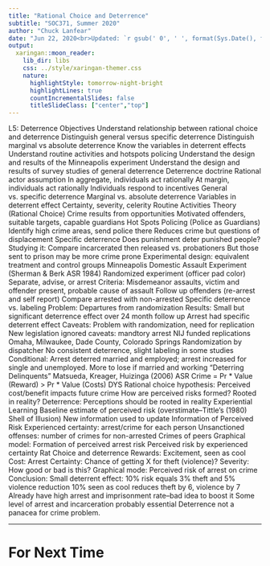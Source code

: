 ```yaml
---
title: "Rational Choice and Deterrence"
subtitle: "SOC371, Summer 2020"
author: "Chuck Lanfear"
date: "Jun 22, 2020<br>Updated: `r gsub(' 0', ' ', format(Sys.Date(), format='%b %d, %Y'))`"
output:
  xaringan::moon_reader:
    lib_dir: libs
    css: ../style/xaringan-themer.css
    nature:
      highlightStyle: tomorrow-night-bright
      highlightLines: true
      countIncrementalSlides: false
      titleSlideClass: ["center","top"]
---
```


L5: Deterrence
  Objectives
    Understand relationship between rational choice and deterrence
    Distinguish general versus specific deterrence
    Distinguish marginal vs absolute deterrence
    Know the variables in deterrent effects
    Understand routine activities and hotspots policing
    Understand the design and results of the Minneapolis experiment
    Understand the design and results of survey studies of general deterrence
  Deterrence doctrine
    Rational actor assumption
      In aggregate, individuals act rationally
      At margin, individuals act rationally
      Individuals respond to incentives
    General vs. specific deterrence
    Marginal vs. absolute deterrence
    Variables in deterrent effect
      Certainty, severity, celerity
  Routine Activities Theory (Rational Choice)
    Crime results from opportunities
      Motivated offenders, suitable targets, capable guardians
    Hot Spots Policing (Police as Guardians)
      Identify high crime areas, send police there
      Reduces crime but questions of displacement
  Specific deterrence
    Does punishment deter punished people?
    Studying it:
      Compare incarcerated then released vs. probationers
      But those sent to prison may be more crime prone
      Experimental design: equivalent treatment and control groups
  Minneapolis Domestic Assault Experiment (Sherman & Berk ASR 1984)
    Randomized experiment (officer pad color)
      Separate, advise, or arrest
    Criteria:
      Misdemeanor assaults, victim and offender present, probable cause of assault
    Follow up offenders (re-arrest and self report)
    Compare arrested with non-arrested
    Specific deterrence vs. labeling
    Problem: Departures from randomization
    Results:
      Small but significant deterrence effect over 24 month follow up
      Arrest had specific deterrent effect
      Caveats:
        Problem with randomization, need for replication
      New legislation ignored caveats: mandtory arrest
      NIJ funded replications
        Omaha, Milwaukee, Dade County, Colorado Springs
        Randomization by dispatcher
        No consistent deterrence, slight labeling in some studies
          Conditional: Arrest deterred married and employed; arrest increased for single and unemployed.
          More to lose if married and working
  "Deterring Delinquents" Matsueda, Kreager, Huizinga (2006) ASR
    Crime = Pr * Value (Reward) > Pr * Value (Costs)
    DYS
    Rational choice hypothesis: Perceived cost/benefit impacts future crime
    How are perceived risks formed? Rooted in reality?
    Deterrence: Perceptions should be rooted in reality
    Experiential Learning
      Baseline estimate of perceived risk (overstimate--Tittle's (1980) Shell of Illusion)
      New information used to update
    Information of Perceived Risk
      Experienced certainty: arrest/crime for each person
      Unsanctioned offenses: number of crimes for non-arrested
      Crimes of peers
    Graphical model: Formation of perceived arrest risk
    Perceived risk by experienced certainty
    Rat Choice and deterrence
      Rewards: Excitement, seen as cool
      Cost: Arrest
      Certainty: Chance of getting X for theft (violence)?
      Severity: How good or bad is this?
    Graphical mode: Perceived risk of arrest on crime
    Conclusion:
      Small deterrent effect: 10% risk equals 3% theft and 5% violence reduction
      10% seen as cool reduces theft by 6, violence by 7
      Already have high arrest and imprisonment rate--bad idea to boost it
      Some level of arrest and incarceration probably essential
      Deterrence not a panacea for crime problem.
      
---
# For Next Time